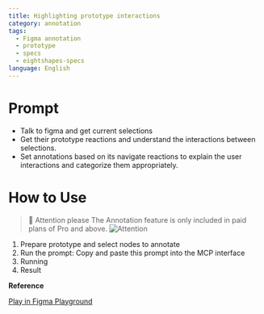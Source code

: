 ```yaml
---
title: Highlighting prototype interactions
category: annotation
tags:
  - Figma annotation
  - prototype
  - specs
  - eightshapes-specs
language: English
---
```


# Prompt

- Talk to figma and get current selections 
- Get their prototype reactions and understand the interactions between selections.
- Set annotations based on its navigate reactions to explain the user interactions and categorize them appropriately.


# How to Use

> 🚨 Attention please
> The Annotation feature is only included in paid plans of Pro and above.
> ![Attention](/assets/attention-please.png)


1. Prepare prototype and select nodes to annotate
2. Run the prompt: Copy and paste this prompt into the MCP interface
3. Running
4. Result

**Reference**

<a
  href="https://www.figma.com/community/file/1513760524697897204"
  class="figma-button">
  Play in Figma Playground
</a>
